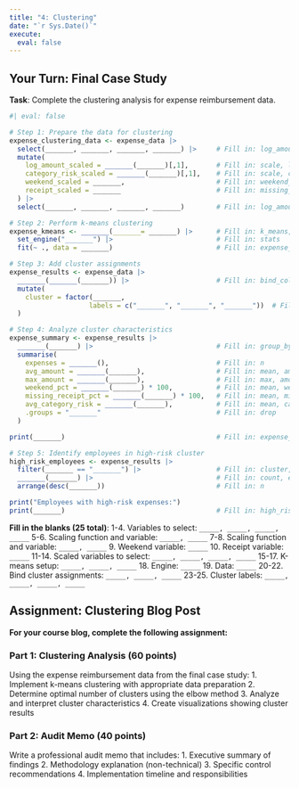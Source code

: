 ```yaml
---
title: "4: Clustering"
date: "`r Sys.Date()`"
execute: 
  eval: false
---
```



## Your Turn: Final Case Study

**Task**: Complete the clustering analysis for expense reimbursement data.

```r
#| eval: false

# Step 1: Prepare the data for clustering
expense_clustering_data <- expense_data |>
  select(_______, _______, _______, _______) |>     # Fill in: log_amount, weekend_submission, missing_receipt, category_risk
  mutate(
    log_amount_scaled = _______(_______)[,1],       # Fill in: scale, log_amount
    category_risk_scaled = _______(_______)[,1],    # Fill in: scale, category_risk
    weekend_scaled = _______,                       # Fill in: weekend_submission
    receipt_scaled = _______                        # Fill in: missing_receipt
  ) |>
  select(_______, _______, _______, _______)        # Fill in: log_amount_scaled, category_risk_scaled, weekend_scaled, receipt_scaled

# Step 2: Perform k-means clustering
expense_kmeans <- _______(_______= _______) |>      # Fill in: k_means, num_clusters, 3
  set_engine("_______") |>                          # Fill in: stats
  fit(~ ., data = _______)                          # Fill in: expense_clustering_data

# Step 3: Add cluster assignments
expense_results <- expense_data |>
  _______(_______(_______)) |>                      # Fill in: bind_cols, extract_cluster_assignment, expense_kmeans
  mutate(
    cluster = factor(_______, 
                    labels = c("_______", "_______", "_______"))  # Fill in: .cluster, Low Risk, Medium Risk, High Risk
  )

# Step 4: Analyze cluster characteristics
expense_summary <- expense_results |>
  _______(_______) |>                               # Fill in: group_by, cluster
  summarise(
    expenses = _______(),                           # Fill in: n
    avg_amount = _______(_______),                  # Fill in: mean, amount
    max_amount = _______(_______),                  # Fill in: max, amount
    weekend_pct = _______(_______) * 100,           # Fill in: mean, weekend_submission
    missing_receipt_pct = _______(_______) * 100,   # Fill in: mean, missing_receipt
    avg_category_risk = _______(_______),           # Fill in: mean, category_risk
    .groups = "_______"                             # Fill in: drop
  )

print(_______)                                      # Fill in: expense_summary

# Step 5: Identify employees in high-risk cluster
high_risk_employees <- expense_results |>
  filter(_______ == "_______") |>                   # Fill in: cluster, High Risk
  _______(_______) |>                               # Fill in: count, employee_id
  arrange(desc(_______))                            # Fill in: n

print("Employees with high-risk expenses:")
print(_______)                                      # Fill in: high_risk_employees
```

**Fill in the blanks (25 total)**:
1-4. Variables to select: `_____, _____, _____, _____`
5-6. Scaling function and variable: `_____, _____`
7-8. Scaling function and variable: `_____, _____`
9. Weekend variable: `_____`
10. Receipt variable: `_____`
11-14. Scaled variables to select: `_____, _____, _____, _____`
15-17. K-means setup: `_____, _____, _____`
18. Engine: `_____`
19. Data: `_____`
20-22. Bind cluster assignments: `_____, _____, _____`
23-25. Cluster labels: `_____, _____, _____, _____`

## Assignment: Clustering Blog Post

**For your course blog, complete the following assignment:**

### Part 1: Clustering Analysis (60 points)
Using the expense reimbursement data from the final case study:
1. Implement k-means clustering with appropriate data preparation
2. Determine optimal number of clusters using the elbow method
3. Analyze and interpret cluster characteristics
4. Create visualizations showing cluster results

### Part 2: Audit Memo (40 points)
Write a professional audit memo that includes:
1. Executive summary of findings
2. Methodology explanation (non-technical)
3. Specific control recommendations
4. Implementation timeline and responsibilities
